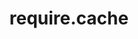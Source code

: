 ---
id: "node_med_016"
questionType: "MULTIPLE_CHOICE"
title: "require.cache"
description: "What type of data is stored in require.cache?"
difficulty: "MEDIUM"
category: "Node.js"
options:
  - "Module paths"
  - "Module exports"
  - "Module metadata"
  - "Module objects"
correctAnswer: 3
---